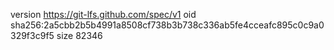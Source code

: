 version https://git-lfs.github.com/spec/v1
oid sha256:2a5cbb2b5b4991a8508cf738b3b738c336ab5fe4cceafc895c0c9a0329f3c9f5
size 82346
